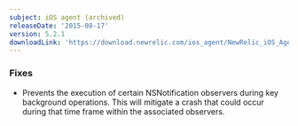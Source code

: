 ```yaml
---
subject: iOS agent (archived)
releaseDate: '2015-08-17'
version: 5.2.1
downloadLink: 'https://download.newrelic.com/ios_agent/NewRelic_iOS_Agent_5.2.1.zip'
---
```


### Fixes

* Prevents the execution of certain NSNotification observers during key background operations. This will mitigate a crash that could occur during that time frame within the associated observers.
